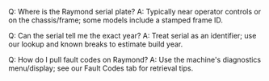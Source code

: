 Q: Where is the Raymond serial plate?
A: Typically near operator controls or on the chassis/frame; some models include a stamped frame ID.

Q: Can the serial tell me the exact year?
A: Treat serial as an identifier; use our lookup and known breaks to estimate build year.

Q: How do I pull fault codes on Raymond?
A: Use the machine's diagnostics menu/display; see our Fault Codes tab for retrieval tips.
